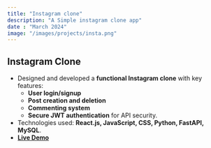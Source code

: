 ```yaml
---
title: "Instagram clone"
description: "A Simple instagram clone app"
date : "March 2024"
image: "/images/projects/insta.png"
---
```


## Instagram Clone

- Designed and developed a **functional Instagram clone** with key features:
  - **User login/signup**
  - **Post creation and deletion**
  - **Commenting system**
  - **Secure JWT authentication** for API security.
- Technologies used: **React.js, JavaScript, CSS, Python, FastAPI, MySQL**.
- **[Live Demo](https://inst-agram-clone-app.netlify.app/App)**
